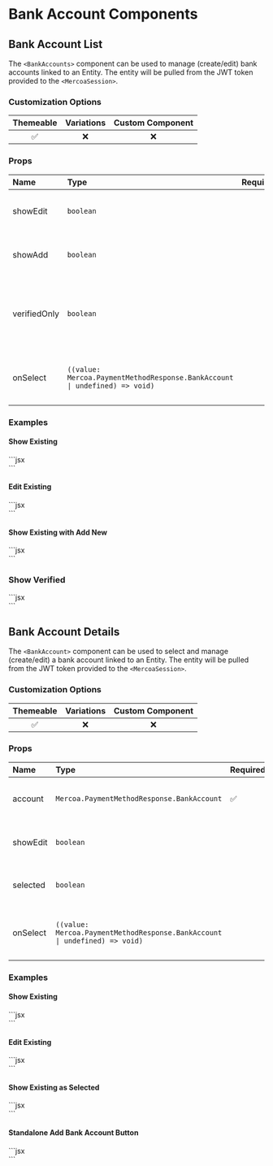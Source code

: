 
# Bank Account Components

## Bank Account List

The `<BankAccounts>` component can be used to manage (create/edit) bank accounts linked to an Entity. The entity will be pulled from the JWT token provided to the `<MercoaSession>`.

### Customization Options

| Themeable | Variations | Custom Component |
| :-------: | :--------: | :--------------: |
|    ✅     |     ❌     |        ❌        |

### Props

| Name         | Type                                                                       | Required | Description                                             |
| :----------- | :------------------------------------------------------------------------- | :------- | :------------------------------------------------------ |
| showEdit     | `boolean`                                                                  |          | Allow user to edit bank account details                 |
| showAdd      | `boolean`                                                                  |          | Allow user to add new bank accounts                     |
| verifiedOnly | `boolean`                                                                  |          | Only show verified bank accounts that can make payments |
| onSelect     | `((value: Mercoa.PaymentMethodResponse.BankAccount \| undefined) => void)` |          | If provided, bank account will be selectable            |

### Examples

#### Show Existing

<ComponentContainer>
  <div>
    <BankAccounts />
  </div>
  ```jsx
  <div>
    <BankAccounts />
  </div>
  ```
</ComponentContainer>

#### Edit Existing

<ComponentContainer>
  <div>
    <BankAccounts showEdit />
  </div>
  ```jsx
  <div>
    <BankAccounts showEdit />
  </div>
  ```
</ComponentContainer>

#### Show Existing with Add New

<ComponentContainer>
  <div>
    <BankAccounts showAdd />
  </div>
  ```jsx
  <div>
    <BankAccounts showAdd />
  </div>
  ```
</ComponentContainer>

### Show Verified

<ComponentContainer>
  <div>
    <BankAccounts verifiedOnly />
  </div>
  ```jsx
  <div>
    <BankAccounts verifiedOnly />
  </div>
  ```
</ComponentContainer>

## Bank Account Details

The `<BankAccount>` component can be used to select and manage (create/edit) a bank account linked to an Entity. The entity will be pulled from the JWT token provided to the `<MercoaSession>`.

### Customization Options

| Themeable | Variations | Custom Component |
| :-------: | :--------: | :--------------: |
|    ✅     |     ❌     |        ❌        |

### Props

| Name     | Type                                                                       | Required | Description                                  |
| :------- | :------------------------------------------------------------------------- | :------- | :------------------------------------------- |
| account  | `Mercoa.PaymentMethodResponse.BankAccount`                                 | ✅       | Bank Account Object to view/edit             |
| showEdit | `boolean`                                                                  |          | Allow user to edit bank account details      |
| selected | `boolean`                                                                  |          | Toggle the `selected` CSS style on or off    |
| onSelect | `((value: Mercoa.PaymentMethodResponse.BankAccount \| undefined) => void)` |          | If provided, bank account will be selectable |

### Examples

#### Show Existing

<ComponentContainer>
  <div>
    <BankAccount account={payerBankAccount} />
  </div>
  ```jsx
  <div>
    <BankAccount account={payerBankAccount} />
  </div>
  ```
</ComponentContainer>

#### Edit Existing

<ComponentContainer>
  <div>
    <BankAccount account={payerBankAccount} showEdit />
  </div>
  ```jsx
  <div>
    <BankAccount account={payerBankAccount} showEdit />
  </div>
  ```
</ComponentContainer>

#### Show Existing as Selected

<ComponentContainer>
  <div>
    <BankAccount account={payerBankAccount} selected />
  </div>
  ```jsx
  <div>
    <BankAccount account={payerBankAccount} selected />
  </div>
  ```
</ComponentContainer>

#### Standalone Add Bank Account Button

<ComponentContainer>
  <div>
    <AddBankAccountButton />
  </div>
  ```jsx
  <div>
    <AddBankAccountButton />
  </div>
  ```
</ComponentContainer>
